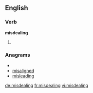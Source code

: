 ==English==

===Verb===
'''misdealing'''

# {{third-person singular of|[[misdeal]]}}

===Anagrams===
* {{alphagram|adegiilmns}}
* [[misaligned#English|misaligned]]
* [[misleading#English|misleading]]

[[de:misdealing]]
[[fr:misdealing]]
[[vi:misdealing]]